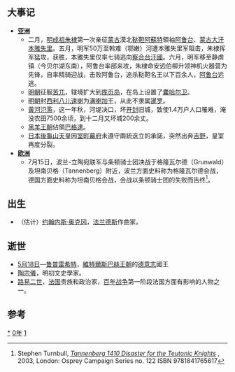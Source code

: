{{yearTOC|1410|明'''[[永乐_(明成祖)|永乐]]八年'''；越南'''[[重光_(陳季擴)|重光]]二年'''；日本'''[[應永|應永]]十七年'''}}
== 大事记 ==
*'''[[亚洲|亚洲]]'''
**二月，[[明成祖|明成祖]][[朱棣|朱棣]]第一次亲征[[蒙古|蒙古]]漠北[[鞑靼|鞑靼]][[阿蘇特|阿蘇特]]領袖[[阿鲁台|阿鲁台]]、[[蒙古大汗|蒙古大汗]][[本雅失里|本雅失里]]。五月，明军50万至斡难（鄂嫩）河遭本雅失里军阻击，朱棣挥军猛攻，获胜，本雅失里仅率七骑逃向[[察合台汗國|察合台汗國]]。六月，明军移至静虏镇（今贝尔湖东南），阿鲁台率部来攻，朱棣命安远伯柳升领神机火器营为先锋，自率精骑迎战，击败阿鲁台，追杀鞑靼名王以下百余人，[[阿鲁台|阿鲁台]]远逃。
**[[明朝|明朝]]征服[[苦兀|苦兀]]，辖境扩大到[[库页岛|库页岛]]，在岛上设置了[[囊哈尔卫|囊哈尔卫]]。
**[[明朝|明朝]]封[[西利八儿速喇|西利八儿速喇]]为[[满喇加|满喇加]]王，从此不隶属[[暹罗|暹罗]]。
**[[1410年黃河氾濫|黃河氾濫]]，这一年秋，河堤决口，坏[[开封市|开封]]旧城，致使1.4万户人口罹难，淹没农田7500余顷，到十二月又坏城200余丈。
**[[黑羊王朝|黑羊王朝]]佔領[[巴格达|巴格達]]。
**[[日本|日本]][[後龜山天皇|後龜山天皇]]因[[室町幕府|室町幕府]]未遵守兩統迭立的承諾，突然出奔[[吉野|吉野]]，皇室再度分裂。
*'''[[欧洲|欧洲]]'''
**7月15日，波兰-立陶宛联军与条顿骑士团决战于格隆瓦尔德（Grunwald）及坦南贝格（Tannenberg）附近，波兰方面史料称为格隆瓦尔德会战，德国方面史料称为坦南贝格会战，会战以条顿骑士团的失败而告终<ref name="Turnbull">Stephen Turnbull, ''[http://www.ospreypublishing.com/title_detail.php/title=S5619~ser=CAM~per=41 Tannenberg 1410 Disaster for the Teutonic Knights] {{Wayback|url=http://www.ospreypublishing.com/title_detail.php/title=S5619~ser=CAM~per=41 |date=20070927003249 }}'', 2003, London: Osprey Campaign Series no. 122 ISBN 9781841765617</ref>。

== 出生 ==
*（估计）[[约翰内斯·奥克冈|约翰内斯·奥克冈]]，[[法兰德斯|法兰德斯]]作曲家。

== 逝世 ==
*[[5月18日|5月18日]]—[[鲁普雷希特_(德意志)|鲁普雷希特]]，[[維特爾斯巴赫王朝|維特爾斯巴赫王朝]]的[[德意志|德意志]]國王
*[[陶宗儀|陶宗儀]]，明初文史學家。
*[[路易二世_(波旁公爵)|路易二世]]，[[法国|法国]]贵族和政治家，[[百年战争|百年战争]]第一阶段法国方面有影响的人物之一。

== 参考 ==
{{Wikisource year mention}}
{{reflist}}

[[Category:1410年|*]]
[[Category:1410年代|0年]]
[[Category:15世纪各年|1]]